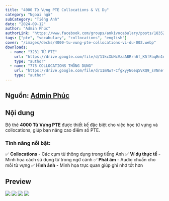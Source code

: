 ```yaml
---
title: "4000 Từ Vựng PTE Collocations & Ví Dụ"
category: "Ngoại ngữ"
subCategory: "Tiếng Anh"
date: "2024-09-12"
author: "Admin Phúc"
authorLink: "https://www.facebook.com/groups/ankivocabulary/posts/1835202733906042/"
tags: ["pte", "vocabulary", "collocations", "english"]
cover: "/images/decks/4000-tu-vung-pte-collocations-vi-du-002.webp"
downloads:
  - name: "3231 TỪ PTE"
    url: "https://drive.google.com/file/d/11kcXbHcVzaABRrn6f_K5fFaqEn1nUFDC/view?usp=sharing"
    type: "author"
  - name: "775 COLLOCATIONS THÔNG DỤNG"
    url: "https://drive.google.com/file/d/11mNwT-CfgxyyN6eq5VXQ9_sVNneTM5wP/view?usp=sharing"
    type: "author"
---
```


## Nguồn: [Admin Phúc](https://www.facebook.com/groups/ankivocabulary/posts/1835202733906042/)

## Nội dung

Bộ thẻ **4000 Từ Vựng PTE** được thiết kế đặc biệt cho việc học từ vựng và collocations, giúp bạn nâng cao điểm số PTE.

### **Tính năng nổi bật:**

✅ **Collocations** - Các cụm từ thông dụng trong tiếng Anh
✅ **Ví dụ thực tế** - Minh họa cách sử dụng từ trong ngữ cảnh
✅ **Phát âm** - Audio chuẩn cho mỗi từ vựng
✅ **Hình ảnh** - Minh họa trực quan giúp ghi nhớ tốt hơn

## Preview

![](../images/decks/4000-tu-vung-pte-collocations-vi-du-001.webp)
![](../images/decks/4000-tu-vung-pte-collocations-vi-du-002.webp)
![](../images/decks/4000-tu-vung-pte-collocations-vi-du-003.webp)
![](../images/decks/4000-tu-vung-pte-collocations-vi-du-004.webp)
